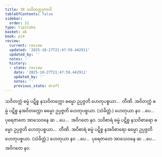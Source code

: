 ```yaml
---
title: 30 သဝိတက္ကဒုကာဒိ
tableOfContents: false
sidebar:
  order: 31
type: tipitaka
basket: ab
book: p14
review:
  current: review
  updated: '2025-10-27T21:47:59.442911'
  updated_by: ''
  notes: ''
  history:
  - state: review
    date: '2025-10-27T21:47:59.442911'
    updated_by: ''
    notes: ''
    previous_state: draft
---
```



<ReviewStatus review={frontmatter.review} showDetails={true} />

<HypothesisAnnotation frontmatter={frontmatter} />

<DynamicBreadcrumb />

<Division number="39" book="p14" e="ch" v="40" p="209">

<Paragraph number="125" book="p14">
သဝိတက္ကံ ဓမ္မံ ပဋိစ္စ နသဝိတက္ကော ဓမ္မော ဥပ္ပဇ္ဇတိ ဟေတုပစ္စယာ…  တီဏိ.
</Paragraph>

<Paragraph number="126" book="p14">
အဝိတက္ကံ ဓမ္မံ ပဋိစ္စ နအဝိတက္ကော ဓမ္မော ဥပ္ပဇ္ဇတိ ဟေတုပစ္စယာ. (သံခိတ္တံ.)
</Paragraph>

<Paragraph number="127" book="p14">
ဟေတုယာ နဝ …ပေ…  ပုရေဇာတေ အာသေဝနေ ဆ …ပေ…  အဝိဂတေ နဝ.
</Paragraph>

</Division>
<Division number="40" book="p14" e="ch" v="40" p="209">

<Paragraph number="128" book="p14">
သဝိစာရံ ဓမ္မံ ပဋိစ္စ နသဝိစာရော ဓမ္မော ဥပ္ပဇ္ဇတိ ဟေတုပစ္စယာ…  တီဏိ.
</Paragraph>

<Paragraph number="129" book="p14">
အဝိစာရံ ဓမ္မံ ပဋိစ္စ နအဝိစာရော ဓမ္မော ဥပ္ပဇ္ဇတိ ဟေတုပစ္စယာ. (သံခိတ္တံ.)
</Paragraph>

<Paragraph number="130" book="p14">
ဟေတုယာ နဝ …ပေ…  ပုရေဇာတေ အာသေဝနေ ဆ …ပေ…  အဝိဂတေ နဝ.
</Paragraph>
</Division>